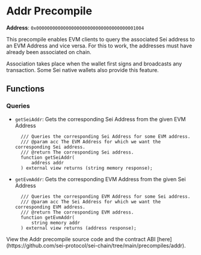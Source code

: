 
# Addr Precompile

**Address**: `0x0000000000000000000000000000000000001004`

This precompile enables EVM clients to query the associated Sei address to an EVM Address and vice versa.
For this to work, the addresses must have already been associated on chain.

Association takes place when the wallet first signs and broadcasts any transaction. Some Sei native wallets also provide this feature.

## Functions

### Queries
- `getSeiAddr`: Gets the corresponding Sei Address from the given EVM Address
  ```solidity
    /// Queries the corresponding Sei Address for some EVM address.
    /// @param acc The EVM Address for which we want the corresponding Sei address.
    /// @return The corresponding Sei address.
    function getSeiAddr(
        address addr
    ) external view returns (string memory response);
  ```

- `getEvmAddr`: Gets the corresponding EVM Address from the given Sei Address
  ```solidity
    /// Queries the corresponding EVM Address for some Sei address.
    /// @param acc The Sei Address for which we want the corresponding EVM address.
    /// @return The corresponding EVM address.
    function getEvmAddr(
        string memory addr
    ) external view returns (address response);
  ```

<Callout type="info">
  View the Addr precompile source code and the contract ABI
  [here](https://github.com/sei-protocol/sei-chain/tree/main/precompiles/addr).
</Callout>
